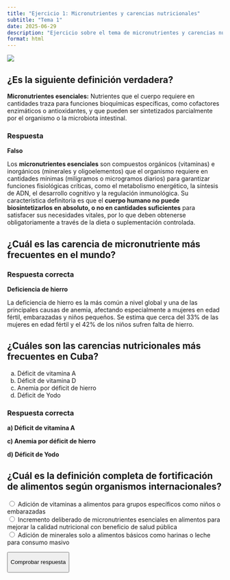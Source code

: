 ```yaml
---
title: "Ejercicio 1: Micronutrientes y carencias nutricionales"
subtitle: "Tema 1"
date: 2025-06-29
description: "Ejercicio sobre el tema de micronutrientes y carencias nutricionales"
format: html
---
```


![](/static/images/ejercicos01.png)

## ¿Es la siguiente definición verdadera?

**Micronutrientes esenciales:** Nutrientes que el cuerpo requiere en cantidades traza para funciones bioquímicas específicas, como cofactores enzimáticos o antioxidantes, y que pueden ser sintetizados parcialmente por el organismo o la microbiota intestinal.

::: {.callout-tip collapse="true"}
### Respuesta

**Falso**

Los **micronutrientes esenciales** son compuestos orgánicos (vitaminas) e inorgánicos (minerales y oligoelementos) que el organismo requiere en cantidades mínimas (miligramos o microgramos diarios) para garantizar funciones fisiológicas críticas, como el metabolismo energético, la síntesis de ADN, el desarrollo cognitivo y la regulación inmunológica. Su característica definitoria es que el **cuerpo humano no puede biosintetizarlos en absoluto, o no en cantidades suficientes** para satisfacer sus necesidades vitales, por lo que deben obtenerse obligatoriamente a través de la dieta o suplementación controlada.
:::

## ¿Cuál es las carencia de micronutriente más frecuentes en el mundo?

::: {.callout-tip collapse="true"}
### Respuesta correcta

**Deficiencia de hierro**

La deficiencia de hierro es la más común a nivel global y una de las principales causas de anemia, afectando especialmente a mujeres en edad fértil, embarazadas y niños pequeños. Se estima que cerca del 33% de las mujeres en edad fértil y el 42% de los niños sufren falta de hierro.
:::

## ¿Cuáles son las carencias nutricionales más frecuentes en Cuba?

a)  Déficit de vitamina A\
b)  Déficit de vitamina D\
c)  Anemia por déficit de hierro\
d)  Déficit de Yodo

::: {.callout-tip collapse="true"}
### Respuesta correcta

**a) Déficit de vitamina A**

**c) Anemia por déficit de hierro**

**d) Déficit de Yodo**
:::

## ¿Cuál es la definición completa de fortificación de alimentos según organismos internacionales?

<label> <input type="radio" name="fortificacion" value="incorrecto"> Adición de vitaminas a alimentos para grupos específicos como niños o embarazadas </label><br> <label> <input type="radio" name="fortificacion" value="correcto"> Incremento deliberado de micronutrientes esenciales en alimentos para mejorar la calidad nutricional con beneficio de salud pública </label><br> <label> <input type="radio" name="fortificacion" value="incorrecto"> Adición de minerales solo a alimentos básicos como harinas o leche para consumo masivo </label><br>

<button onclick="checkAnswer()">

Comprobar respuesta

</button>

::: {#feedback style="display:none; margin-top:15px; padding:10px; border-radius:5px; font-weight:bold"}
:::

```{=html}
<script>
function checkAnswer() {
  const selected = document.querySelector('input[name="fortificacion"]:checked');
  const feedback = document.getElementById('feedback');
  
  if(selected?.value === 'correcto') {
    feedback.innerHTML = "✅ Correcto! La definición incluye: 1) Incremento deliberado, 2) Micronutrientes esenciales, 3) Mejora calidad nutricional, 4) Beneficio salud pública.";
    feedback.style.backgroundColor = '#e6f7ee';
    feedback.style.color = '#0d6832';
  } else {
    feedback.innerHTML = "❌ Incorrecto. Recuerda: La fortificación no se limita a grupos específicos ni solo alimentos básicos. La definición completa abarca propósito, componentes y alcance de salud pública.";
    feedback.style.backgroundColor = '#fce8e6';
    feedback.style.color = '#d93025';
  }
  feedback.style.display = 'block';
}
</script>
```
